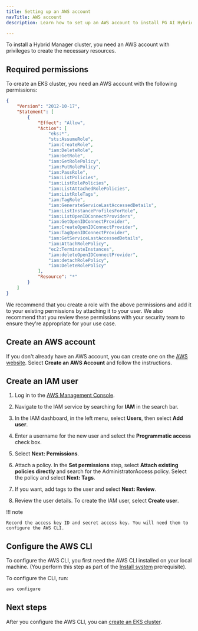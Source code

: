 ```yaml
---
title: Setting up an AWS account
navTitle: AWS account
description: Learn how to set up an AWS account to install PG AI Hybrid Manager.

---
```


To install a Hybrid Manager cluster, you need an AWS account with privileges to create the necessary resources.

## Required permissions

To create an EKS cluster, you need an AWS account with the following permissions:

```json
{
    "Version": "2012-10-17",
    "Statement": [
        {
            "Effect": "Allow",
            "Action": [
                "eks:*",
                "sts:AssumeRole",
                "iam:CreateRole",
                "iam:DeleteRole",
                "iam:GetRole",
                "iam:GetRolePolicy",
                "iam:PutRolePolicy",
                "iam:PassRole",
                "iam:ListPolicies",
                "iam:ListRolePolicies",
                "iam:ListAttachedRolePolicies",
                "iam:ListRoleTags",
                "iam:TagRole",
                "iam:GenerateServiceLastAccessedDetails",
                "iam:ListInstanceProfilesForRole",
                "iam:ListOpenIDConnectProviders",
                "iam:GetOpenIDConnectProvider",
                "iam:CreateOpenIDConnectProvider",
                "iam:TagOpenIDConnectProvider",
                "iam:GetServiceLastAccessedDetails",
                "iam:AttachRolePolicy",
                "ec2:TerminateInstances",
                "iam:deleteOpenIDConnectProvider",
                "iam:detachRolePolicy",
                "iam:DeleteRolePolicy"
            ],
            "Resource": "*"
        }
    ]
}
```

We recommend that you create a role with the above permissions and add it to your existing permissions by attaching it to your user. We also recommend that you review these permissions with your security team to ensure they're appropriate for your use case.

## Create an AWS account

If you don't already have an AWS account, you can create one on the [AWS website](https://aws.amazon.com/). Select **Create an AWS Account** and follow the instructions.

## Create an IAM user

1.  Log in to the [AWS Management Console](https://aws.amazon.com/console/). 

2.  Navigate to the IAM service by searching for **IAM** in the search bar.

3.  In the IAM dashboard, in the left menu, select **Users**, then select **Add user**.

4.  Enter a username for the new user and select the **Programmatic access** check box. 

5.  Select **Next: Permissions**.

6.  Attach a policy. In the **Set permissions** step, select **Attach existing policies directly** and search for the AdministratorAccess policy. Select the policy and select **Next: Tags**.

7.  If you want, add tags to the user and select **Next: Review**.

8.  Review the user details. To create the IAM user, select **Create user**.

!!! note

    Record the access key ID and secret access key. You will need them to configure the AWS CLI.

## Configure the AWS CLI

To configure the AWS CLI, you first need the AWS CLI installed on your local machine. (You perform this step as part of the [Install system](installsystem.mdx) prerequisite).

To configure the CLI, run:

```bash
aws configure
```

## Next steps

After you configure the AWS CLI, you can [create an EKS cluster](ekscluster.mdx).
